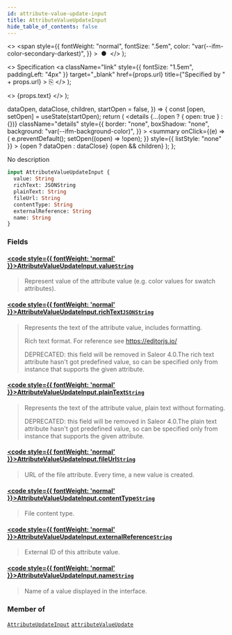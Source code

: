 ```yaml
---
id: attribute-value-update-input
title: AttributeValueUpdateInput
hide_table_of_contents: false
---
```


  <>
    <span
      style={{
        fontWeight: "normal",
        fontSize: ".5em",
        color: "var(--ifm-color-secondary-darkest)",
      }}
    >
      &nbsp;●&nbsp;
    </span>
  </>
);

  <>
    Specification
    <a
      className="link"
      style={{ fontSize: "1.5em", paddingLeft: "4px" }}
      target="\_blank"
      href={props.url}
      title={"Specified by " + props.url}
    >
      ⎘
    </a>
  </>
);

  <>
    <span className={props.class}>{props.text}</span>
  </>
);


  dataOpen,
  dataClose,
  children,
  startOpen = false,
}) => {
  const [open, setOpen] = useState(startOpen);
  return (
    <details
      {...(open ? { open: true } : {})}
      className="details"
      style={{
        border: "none",
        boxShadow: "none",
        background: "var(--ifm-background-color)",
      }}
    >
      <summary
        onClick={(e) => {
          e.preventDefault();
          setOpen((open) => !open);
        }}
        style={{ listStyle: "none" }}
      >
        {open ? dataOpen : dataClose}
      </summary>
      {open && children}
    </details>
  );
};

No description

```graphql
input AttributeValueUpdateInput {
  value: String
  richText: JSONString
  plainText: String
  fileUrl: String
  contentType: String
  externalReference: String
  name: String
}
```

### Fields

#### [<code style={{ fontWeight: 'normal' }}>AttributeValueUpdateInput.<b>value</b></code>](#)<Bullet />[`String`](../../../api-reference/miscellaneous/scalars/string) <Badge class="badge badge--secondary" text="scalar"/>

> Represent value of the attribute value (e.g. color values for swatch attributes).

#### [<code style={{ fontWeight: 'normal' }}>AttributeValueUpdateInput.<b>richText</b></code>](#)<Bullet />[`JSONString`](../../../api-reference/miscellaneous/scalars/jsonstring) <Badge class="badge badge--secondary" text="scalar"/>

> Represents the text of the attribute value, includes formatting.
>
> Rich text format. For reference see https://editorjs.io/
>
> DEPRECATED: this field will be removed in Saleor 4.0.The rich text attribute hasn't got predefined value, so can be specified only from instance that supports the given attribute.

#### [<code style={{ fontWeight: 'normal' }}>AttributeValueUpdateInput.<b>plainText</b></code>](#)<Bullet />[`String`](../../../api-reference/miscellaneous/scalars/string) <Badge class="badge badge--secondary" text="scalar"/>

> Represents the text of the attribute value, plain text without formating.
>
> DEPRECATED: this field will be removed in Saleor 4.0.The plain text attribute hasn't got predefined value, so can be specified only from instance that supports the given attribute.

#### [<code style={{ fontWeight: 'normal' }}>AttributeValueUpdateInput.<b>fileUrl</b></code>](#)<Bullet />[`String`](../../../api-reference/miscellaneous/scalars/string) <Badge class="badge badge--secondary" text="scalar"/>

> URL of the file attribute. Every time, a new value is created.

#### [<code style={{ fontWeight: 'normal' }}>AttributeValueUpdateInput.<b>contentType</b></code>](#)<Bullet />[`String`](../../../api-reference/miscellaneous/scalars/string) <Badge class="badge badge--secondary" text="scalar"/>

> File content type.

#### [<code style={{ fontWeight: 'normal' }}>AttributeValueUpdateInput.<b>externalReference</b></code>](#)<Bullet />[`String`](../../../api-reference/miscellaneous/scalars/string) <Badge class="badge badge--secondary" text="scalar"/>

> External ID of this attribute value.
>
> <Badge text="Added in Saleor 3.10" class="secondary margin-bottom--sm" />

#### [<code style={{ fontWeight: 'normal' }}>AttributeValueUpdateInput.<b>name</b></code>](#)<Bullet />[`String`](../../../api-reference/miscellaneous/scalars/string) <Badge class="badge badge--secondary" text="scalar"/>

> Name of a value displayed in the interface.

### Member of

[`AttributeUpdateInput`](../../../api-reference/attributes/inputs/attribute-update-input) <Badge class="badge badge--secondary" text="input"/><Bullet />[`attributeValueUpdate`](../../../api-reference/attributes/mutations/attribute-value-update) <Badge class="badge badge--secondary" text="mutation"/>
